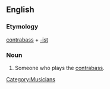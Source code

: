 ==English==

===Etymology===
[[contrabass]] + [[-ist]]

===Noun===
{{en-noun}}

# Someone who plays the [[contrabass]].

[[Category:Musicians]]